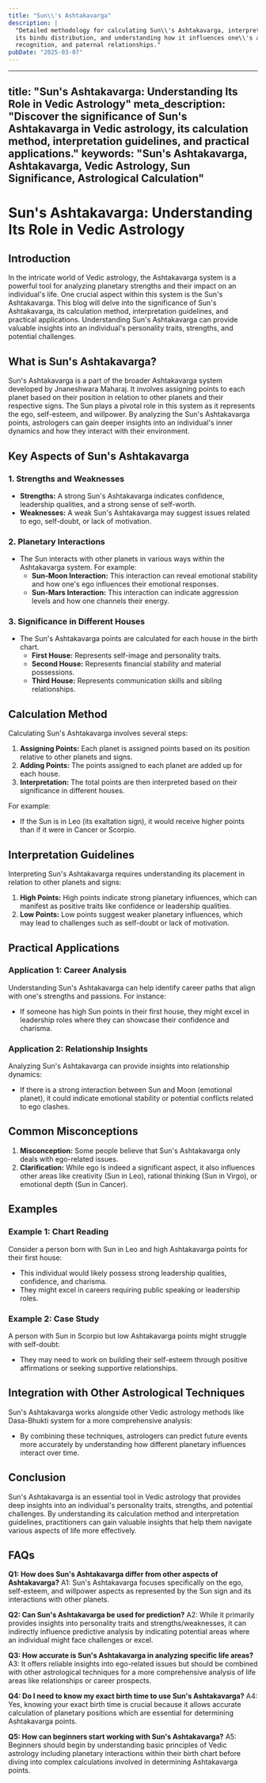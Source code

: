 ```yaml
---
title: "Sun\\'s Ashtakavarga"
description: |
  "Detailed methodology for calculating Sun\\'s Ashtakavarga, interpreting
  its bindu distribution, and understanding how it influences one\\'s authority,
  recognition, and paternal relationships."
pubDate: "2025-03-07"
---
```


---
title: "Sun's Ashtakavarga: Understanding Its Role in Vedic Astrology"
meta_description: "Discover the significance of Sun's Ashtakavarga in Vedic astrology, its calculation method, interpretation guidelines, and practical applications."
keywords: "Sun's Ashtakavarga, Ashtakavarga, Vedic Astrology, Sun Significance, Astrological Calculation"
---

# Sun's Ashtakavarga: Understanding Its Role in Vedic Astrology

## Introduction

In the intricate world of Vedic astrology, the Ashtakavarga system is a powerful tool for analyzing planetary strengths and their impact on an individual's life. One crucial aspect within this system is the Sun's Ashtakavarga. This blog will delve into the significance of Sun's Ashtakavarga, its calculation method, interpretation guidelines, and practical applications. Understanding Sun's Ashtakavarga can provide valuable insights into an individual's personality traits, strengths, and potential challenges.

## What is Sun's Ashtakavarga?

Sun's Ashtakavarga is a part of the broader Ashtakavarga system developed by Jnaneshwara Maharaj. It involves assigning points to each planet based on their position in relation to other planets and their respective signs. The Sun plays a pivotal role in this system as it represents the ego, self-esteem, and willpower. By analyzing the Sun's Ashtakavarga points, astrologers can gain deeper insights into an individual's inner dynamics and how they interact with their environment.

## Key Aspects of Sun's Ashtakavarga

### 1. **Strengths and Weaknesses**
- **Strengths:** A strong Sun's Ashtakavarga indicates confidence, leadership qualities, and a strong sense of self-worth.
- **Weaknesses:** A weak Sun's Ashtakavarga may suggest issues related to ego, self-doubt, or lack of motivation.

### 2. **Planetary Interactions**
- The Sun interacts with other planets in various ways within the Ashtakavarga system. For example:
  - **Sun-Moon Interaction:** This interaction can reveal emotional stability and how one's ego influences their emotional responses.
  - **Sun-Mars Interaction:** This interaction can indicate aggression levels and how one channels their energy.

### 3. **Significance in Different Houses**
- The Sun's Ashtakavarga points are calculated for each house in the birth chart.
  - **First House:** Represents self-image and personality traits.
  - **Second House:** Represents financial stability and material possessions.
  - **Third House:** Represents communication skills and sibling relationships.

## Calculation Method

Calculating Sun's Ashtakavarga involves several steps:

1. **Assigning Points:** Each planet is assigned points based on its position relative to other planets and signs.
2. **Adding Points:** The points assigned to each planet are added up for each house.
3. **Interpretation:** The total points are then interpreted based on their significance in different houses.

For example:
- If the Sun is in Leo (its exaltation sign), it would receive higher points than if it were in Cancer or Scorpio.

## Interpretation Guidelines

Interpreting Sun's Ashtakavarga requires understanding its placement in relation to other planets and signs:

1. **High Points:** High points indicate strong planetary influences, which can manifest as positive traits like confidence or leadership qualities.
2. **Low Points:** Low points suggest weaker planetary influences, which may lead to challenges such as self-doubt or lack of motivation.

## Practical Applications

### Application 1: Career Analysis
Understanding Sun's Ashtakavarga can help identify career paths that align with one's strengths and passions. For instance:
- If someone has high Sun points in their first house, they might excel in leadership roles where they can showcase their confidence and charisma.

### Application 2: Relationship Insights
Analyzing Sun's Ashtakavarga can provide insights into relationship dynamics:
- If there is a strong interaction between Sun and Moon (emotional planet), it could indicate emotional stability or potential conflicts related to ego clashes.

## Common Misconceptions

1. **Misconception:** Some people believe that Sun's Ashtakavarga only deals with ego-related issues.
2. **Clarification:** While ego is indeed a significant aspect, it also influences other areas like creativity (Sun in Leo), rational thinking (Sun in Virgo), or emotional depth (Sun in Cancer).

## Examples

### Example 1: Chart Reading
Consider a person born with Sun in Leo and high Ashtakavarga points for their first house:
- This individual would likely possess strong leadership qualities, confidence, and charisma.
- They might excel in careers requiring public speaking or leadership roles.

### Example 2: Case Study
A person with Sun in Scorpio but low Ashtakavarga points might struggle with self-doubt:
- They may need to work on building their self-esteem through positive affirmations or seeking supportive relationships.

## Integration with Other Astrological Techniques

Sun's Ashtakavarga works alongside other Vedic astrology methods like Dasa-Bhukti system for a more comprehensive analysis:
- By combining these techniques, astrologers can predict future events more accurately by understanding how different planetary influences interact over time.

## Conclusion

Sun's Ashtakavarga is an essential tool in Vedic astrology that provides deep insights into an individual's personality traits, strengths, and potential challenges. By understanding its calculation method and interpretation guidelines, practitioners can gain valuable insights that help them navigate various aspects of life more effectively.

## FAQs

**Q1: How does Sun's Ashtakavarga differ from other aspects of Ashtakavarga?**
A1: Sun's Ashtakavarga focuses specifically on the ego, self-esteem, and willpower aspects as represented by the Sun sign and its interactions with other planets.

**Q2: Can Sun's Ashtakavarga be used for prediction?**
A2: While it primarily provides insights into personality traits and strengths/weaknesses, it can indirectly influence predictive analysis by indicating potential areas where an individual might face challenges or excel.

**Q3: How accurate is Sun's Ashtakavarga in analyzing specific life areas?**
A3: It offers reliable insights into ego-related issues but should be combined with other astrological techniques for a more comprehensive analysis of life areas like relationships or career prospects.

**Q4: Do I need to know my exact birth time to use Sun's Ashtakavarga?**
A4: Yes, knowing your exact birth time is crucial because it allows accurate calculation of planetary positions which are essential for determining Ashtakavarga points.

**Q5: How can beginners start working with Sun's Ashtakavarga?**
A5: Beginners should begin by understanding basic principles of Vedic astrology including planetary interactions within their birth chart before diving into complex calculations involved in determining Ashtakavarga points.
